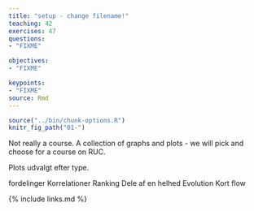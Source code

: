 ```yaml
---
title: "setup - change filename!"
teaching: 42
exercises: 47
questions: 
- "FIXME"

objectives:
- "FIXME"

keypoints:
- "FIXME"
source: Rmd
---
```


```r
source("../bin/chunk-options.R")
knitr_fig_path("01-")
```

Not really a course. A collection of graphs and plots - we will pick and
choose for a course on RUC.


Plots udvalgt efter type.

fordelinger
Korrelationer
Ranking
Dele af en helhed
Evolution
Kort
flow




{% include links.md %}